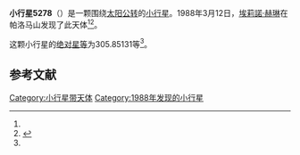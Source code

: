 {{Infobox planet
| bgcolour = #FFFFC0
| name = 5278 Polly
| symbol = 
| image = 
| caption = 
| discovery = yes
| discovery_ref = 
| discoverer = [[埃莉諾·赫琳|埃莉諾·赫琳]]
| discovery_site = [[帕洛马山|帕洛马山]] 
| discovered = 1988年3月12日
| designations = yes
| mp_name = 
| named_after = 
| alt_names = 1988 EJ1/ 1978 EF7 / 1985 JJ1 / 1986 TQ12
| mp_category = [[主带小行星|主带小行星]]
| orbit_ref = <ref name="a">[http://ssd.jpl.nasa.gov/sbdb.cgi?sstr=5278 5278 Polly] {{Wayback|url=http://ssd.jpl.nasa.gov/sbdb.cgi?sstr=5278 |date=20140901220311 }}，小行星數據庫瀏覽器（JPL Small-Body Database Browser）－[[美国国家航空航天局|美国国家航空航天局]]喷气推进实验室</ref>
| epoch = 2456400.5 (2013年4月18日更新)
| aphelion = {{convert|2.4088361|AU|km|3|abbr=on|lk=out}}
| perihelion = {{convert|2.0274079|AU|km|3|abbr=on}}
| semimajor = {{convert|2.2181220|AU|km|3|abbr=on}}
| eccentricity = 0.08598
| period = 1206.636824 [[日|日]]<br />3.3[[儒略年|儒略年]]
| avg_speed = 
| inclination = 4.10282
| asc_node = 225.36182
| mean_anomaly = 
| arg_peri = 305.85131
| satellites = 
| physical_characteristics = yes
| dimensions = 
| mass = 
| density = 
| surface_grav = 
| escape_velocity = 
| sidereal_day = 
| axial_tilt = 
| pole_ecliptic_lat = 
| pole_ecliptic_lon = 
| albedo = 
| temperatures= 
| temp_name1 = 
| mean_temp_1 = 
| max_temp_1 = 
| temp_name2 = 
| max_temp_2 = 
| spectral_type = 
| abs_magnitude = 305.85131
}}

'''小行星5278'''（{{lang-en|5278 Polly}}）是一颗围绕[[太阳|太阳]][[公转|公转]]的[[小行星|小行星]]。1988年3月12日，[[埃莉諾·赫琳|埃莉諾·赫琳]]在帕洛马山发现了此天体<ref name="a" /><ref>{{cite news|title=小行星列表|url=http://cfa-www.harvard.edu/iau/lists/NumberedMPs.txt|accessdate=2013-07-08|newspaper=哈佛大学|archive-date=2008-05-17|archive-url=https://web.archive.org/web/20080517010638/http://cfa-www.harvard.edu/iau/lists/NumberedMPs.txt|dead-url=no}}</ref>。

这颗小行星的[[绝对星等|绝对星等]]为305.85131等<ref name="a" />。

==参考文献==
{{reflist}}
{{Minor Planet Number|[[小行星5277|小行星5277]]|[[小行星5279|小行星5279]]}}

{{小天体}}

[[Category:小行星带天体|Category:小行星带天体]]
[[Category:1988年发现的小行星|Category:1988年发现的小行星]]

{{asteroid-stub}}